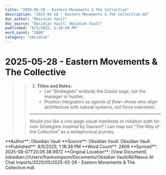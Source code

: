 ```yaml
---
title: "2025-05-28 - Eastern Movements & The Collective"
description: "2025-05-28 - Eastern Movements & The Collective.md"
doc_author: "Obsidian Vault"
doc_source: "Obsidian Vault: Obsidian Vault"
published: "8/5/2025, 1:18:38 PM"
word_count: "2808"
category: "obsidian"
---
```


# 2025-05-28 - Eastern Movements & The Collective

>> 
>> 3. **Titles and Roles:**  
>>    - Let “Strategists” embody the *Daoist sage*, not the manager or hustler.
>>    - Position Integrators as *agents of flow*—those who align architecture with natural systems, not force outcomes.
>> 
>> ---
>> 
>> Would you like a one-page visual manifesto or initiation path for new Strategists inspired by Daoism? I can map out "The Way of the Collective" as a metaphorical journey.
<!-- UID: 5995a056-8166-45e8-98a5-be91a0f5acc2 -->

<Note>
**Author**: Obsidian Vault  
**Source**: Obsidian Vault: Obsidian Vault  
**Published**: 8/5/2025, 1:18:38 PM  
**Word Count**: 2808  
**Synced**: 2025-08-07T20:05:38.997Z
</Note>

<Info>
**Original Location**: [View Document](obsidian:///Users/franksimpson/Documents/Obsidian Vault/All/Nexus AI Chat Imports/2025/05/2025-05-28 - Eastern Movements & The Collective.md)
</Info>
